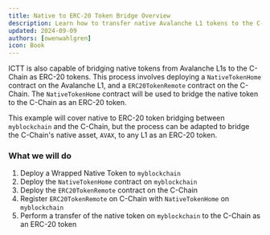 ```yaml
---
title: Native to ERC-20 Token Bridge Overview
description: Learn how to transfer native Avalanche L1 tokens to the C-Chain as ERC-20 tokens.
updated: 2024-09-09
authors: [owenwahlgren]
icon: Book
---
```


ICTT is also capable of bridging native tokens from Avalanche L1s to the C-Chain as ERC-20 tokens. This process involves deploying a `NativeTokenHome` contract on the Avalanche L1, and a `ERC20TokenRemote` contract on the C-Chain. The `NativeTokenHome` contract will be used to bridge the native token to the C-Chain as an ERC-20 token.

This example will cover native to ERC-20 token bridging between `myblockchain` and the C-Chain, but the process can be adapted to bridge the C-Chain's native asset, `AVAX`, to any L1 as an ERC-20 token.

### What we will do
1. Deploy a Wrapped Native Token to `myblockchain`
2. Deploy the `NativeTokenHome` contract on `myblockchain`
3. Deploy the `ERC20TokenRemote` contract on the C-Chain
4. Register `ERC20TokenRemote` on C-Chain with `NativeTokenHome` on `myblockchain`
4. Perform a transfer of the native token on `myblockchain` to the C-Chain as an ERC-20 token
